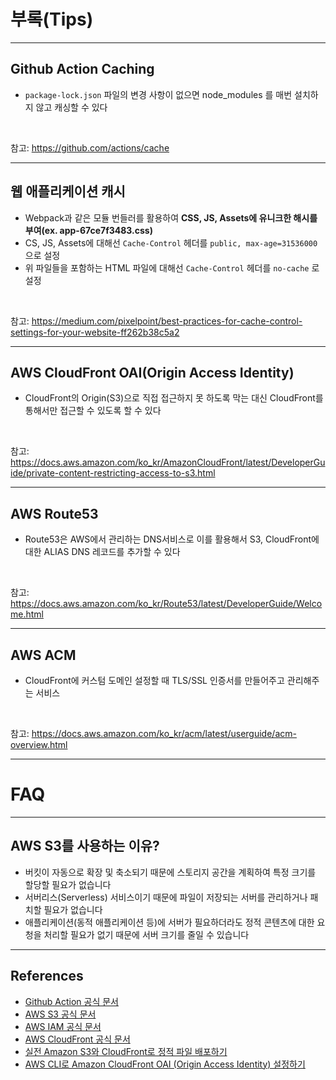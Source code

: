 <!-- section-title: 부록(Tips) -->

# 부록(Tips)

---

## Github Action Caching

- `package-lock.json` 파일의 변경 사항이 없으면 node_modules 를 매번 설치하지 않고 캐싱할 수 있다

<br />

참고: https://github.com/actions/cache

---

## 웹 애플리케이션 캐시

- Webpack과 같은 모듈 번들러를 활용하여 **CSS, JS, Assets에 유니크한 해시를 부여(ex. app-67ce7f3483.css)**
- CS, JS, Assets에 대해선 `Cache-Control` 헤더를 `public, max-age=31536000` 으로 설정
- 위 파일들을 포함하는 HTML 파일에 대해선 `Cache-Control` 헤더를 `no-cache` 로 설정

<br />

참고: https://medium.com/pixelpoint/best-practices-for-cache-control-settings-for-your-website-ff262b38c5a2

---

## AWS CloudFront OAI(Origin Access Identity)

- CloudFront의 Origin(S3)으로 직접 접근하지 못 하도록 막는 대신 CloudFront를 통해서만 접근할 수 있도록 할 수 있다

<br />

참고: https://docs.aws.amazon.com/ko_kr/AmazonCloudFront/latest/DeveloperGuide/private-content-restricting-access-to-s3.html

---

## AWS Route53

- Route53은 AWS에서 관리하는 DNS서비스로 이를 활용해서 S3, CloudFront에 대한 ALIAS DNS 레코드를 추가할 수 있다

<br />

참고: https://docs.aws.amazon.com/ko_kr/Route53/latest/DeveloperGuide/Welcome.html

---

## AWS ACM

- CloudFront에 커스텀 도메인 설정할 때 TLS/SSL 인증서를 만들어주고 관리해주는 서비스

<br />

참고: https://docs.aws.amazon.com/ko_kr/acm/latest/userguide/acm-overview.html

---

<!-- section-title: FAQ -->

# FAQ

---

## AWS S3를 사용하는 이유?

- 버킷이 자동으로 확장 및 축소되기 때문에 스토리지 공간을 계획하여 특정 크기를 할당할 필요가 없습니다
- 서버리스(Serverless) 서비스이기 때문에 파일이 저장되는 서버를 관리하거나 패치할 필요가 없습니다
- 애플리케이션(동적 애플리케이션 등)에 서버가 필요하더라도 정적 콘텐츠에 대한 요청을 처리할 필요가 없기 때문에 서버 크기를 줄일 수 있습니다

---

<!-- section-title: References -->

## References

- [Github Action 공식 문서](https://docs.github.com/en/actions)
- [AWS S3 공식 문서](https://docs.aws.amazon.com/ko_kr/AmazonS3/latest/userguide/Welcome.html)
- [AWS IAM 공식 문서](https://docs.aws.amazon.com/ko_kr/IAM/latest/UserGuide/introduction.html)
- [AWS CloudFront 공식 문서](https://docs.aws.amazon.com/ko_kr/AmazonCloudFront/latest/DeveloperGuide/Introduction.html)
- [실전 Amazon S3와 CloudFront로 정적 파일 배포하기](https://aws.amazon.com/ko/blogs/korea/amazon-s3-amazon-cloudfront-a-match-made-in-the-cloud/)
- [AWS CLI로 Amazon CloudFront OAI (Origin Access Identity) 설정하기](https://dev.classmethod.jp/articles/aws-cli-cloudfront-oai-kr/)
